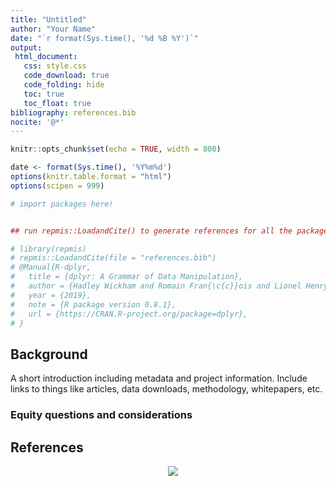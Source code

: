 ```yaml
---
title: "Untitled"
author: "Your Name"
date: "`r format(Sys.time(), '%d %B %Y')`"
output: 
 html_document: 
   css: style.css
   code_download: true
   code_folding: hide
   toc: true
   toc_float: true
bibliography: references.bib
nocite: '@*'
---
```


```r
knitr::opts_chunk$set(echo = TRUE, width = 800)

date <- format(Sys.time(), '%Y%m%d')
options(knitr.table.format = "html")
options(scipen = 999)

# import packages here!


## run repmis::LoadandCite() to generate references for all the packages in the environment

# library(repmis)
# repmis::LoadandCite(file = "references.bib")
# @Manual{R-dplyr,
#   title = {dplyr: A Grammar of Data Manipulation},
#   author = {Hadley Wickham and Romain Fran{\c{c}}ois and Lionel Henry and Kirill M{\"{u}}ller},
#   year = {2019},
#   note = {R package version 0.8.1},
#   url = {https://CRAN.R-project.org/package=dplyr},
# }
```

## Background  

A short introduction including metadata and project information. Include links to things like articles, data downloads, methodology, whitepapers, etc. 


### Equity questions and considerations  


## References  


<a href="https://metrocouncil.org" target="_blank"><img src="logo.png" style="margin-left: 50%;margin-right: 50%;"><div></div></a>

